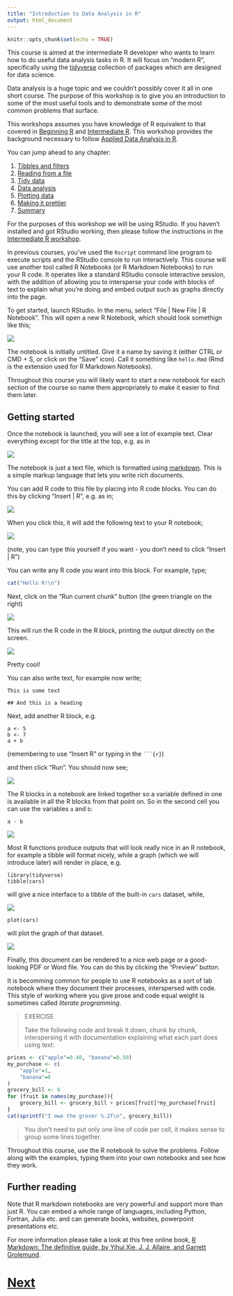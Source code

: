 ```yaml
---
title: "Introduction to Data Analysis in R"
output: html_document
---
```


```r
knitr::opts_chunk$set(echo = TRUE)
```

This course is aimed at the intermediate R developer who wants to learn 
how to do useful data analysis tasks in R. It will focus on "modern R",
specifically using the [tidyverse](https://www.tidyverse.org) collection
of packages which are designed for data science.

Data analysis is a huge topic and we couldn't possibly cover it all in 
one short course. The purpose of this workshop is to give you an introduction 
to some of the most useful tools and to demonstrate some of the most 
common problems that surface.

This workshops assumes you have knowledge of R equivalent to that covered
in [Beginning R](https://chryswoods.com/beginning_r) and 
[Intermediate R](https://chryswoods.com/intermediate_r). This workshop
provides the background necessary to follow
[Applied Data Analysis in R](https://chryswoods.com/applied_r).

You can jump ahead to any chapter:

1. [Tibbles and filters](tibbles.html)
2. [Reading from a file](files.html)
3. [Tidy data](tidyverse.html)
4. [Data analysis](analysis.html)
5. [Plotting data](ggplot.html)
6. [Making it prettier](prettier.html)
7. [Summary](summary.html)

For the purposes of this workshop we will be using RStudio. If you haven't
installed and got RStudio working, then please follow the instructions
in the [Intermediate R workshop](https://chryswoods.com/intermediate_r).

In previous courses, you've used the `Rscript` command line program to 
execute scripts and the RStudio console to run interactively. 
This course will use another tool called R Notebooks (or R Markdown Notebooks)
to run your R code. It operates like a standard RStudio console interactive
session, with the addition of allowing you to intersperse your code with 
blocks of text to explain what you're doing and embed output such 
as graphs directly into the page.

To get started, launch RStudio. In the menu, select "File | New File | R Notebook".
This will open a new R Notebook, which should look somethign like this;

![](images/notebook01.png)

The notebook is initially untitled. Give it a name by saving it (either CTRL or CMD + S,
or click on the "Save" icon). Call it something like `hello.Rmd` (Rmd is the
extension used for R Markdown Notebooks).

Throughout this course you will likely want to start a new notebook for 
each section of the course so name them appropriately to make it easier to find them later.

## Getting started

Once the notebook is launched, you will see a lot of example text. Clear everything
except for the title at the top, e.g. as in 

![](images/notebook02.png)

The notebook is just a text file, which is formatted using 
[markdown](https://www.markdownguide.org/cheat-sheet/). This is a simple
markup language that lets you write rich documents.

You can add R code to this file by placing into R code blocks.
You can do this by clicking "Insert | R", e.g. as in;

![](images/notebook03.png)

When you click this, it will add the following text to your R notebook;

![](images/escaped.png)

(note, you can type this yourself if you want - you don't need to click
"Insert | R")

You can write any R code you want into this block. For example, type;

```R
cat("Hello R!\n")
```

Next, click on the "Run current chunk" button (the green triangle on the right)

![](images/notebook04.png)

This will run the R code in the R block, printing the output directly
on the screen.

![](images/notebook05.png)

Pretty cool!

You can also write text, for example now write;

```
This is some text

## And this is a heading
```

Next, add another R block, e.g.

```
a <- 5
b <- 7
a + b
```

(remembering to use "Insert R" or typing in the ` ```{r} `)

and then click "Run". You should now see;

![](images/notebook06.png)

The R blocks in a notebook are linked together so a variable defined in one 
is available in all the R blocks from that point on. So in the second cell 
you can use the variables `a` and `b`:

```
a - b
```

![](images/notebook07.png)

Most R functions produce outputs that will look really nice in an R notebook, 
for example a tibble will format nicely, while a graph (which we will introduce
later) will render in place, e.g.

```
library(tidyverse)
tibble(cars)
```

will give a nice interface to a tibble of the built-in `cars` dataset, while,

![](images/notebook08.png)

```
plot(cars)
```

will plot the graph of that dataset.

![](images/notebook09.png)

Finally, this document can be rendered to a nice web page or a good-looking
PDF or Word file. You can do this by clicking the "Preview" button.

It is becomming common for people to use R notebooks as a sort of lab notebook 
where they document their processes, interspersed with code. This style of 
working where you give prose and code equal weight is sometimes called 
*literate programming*.

> EXERCISE
>
> Take the following code and break it down, chunk by chunk, interspersing 
> it with documentation explaining what each part does using text:

```r
prices <- c("apple"=0.40, "banana"=0.50)
my_purchase <- c(
    "apple"=1,
    "banana"=6
)
grocery_bill <- 0
for (fruit in names(my_purchase)){
    grocery_bill <- grocery_bill + prices[fruit]*my_purchase[fruit]
}
cat(sprintf("I owe the grocer %.2f\n", grocery_bill))
```
> You don't need to put only one line of code per cell, 
> it makes sense to group some lines together.

Throughout this course, use the R notebook to solve the problems. 
Follow along with the examples, typing them into your own notebooks 
and see how they work.

## Further reading

Note that R markdown notebooks are very powerful and support more than just 
R. You can embed a whole range of languages, including Python, Fortran,
Julia etc. and can generate books, websites, powerpoint presentations etc. 

For more information please take a look at this free
online book, [R Markdown: The definitive guide, by Yihui Xie, 
J. J. Allaire, and Garrett Grolemund](https://bookdown.org/yihui/rmarkdown/).

# [Next](tibbles.html)
